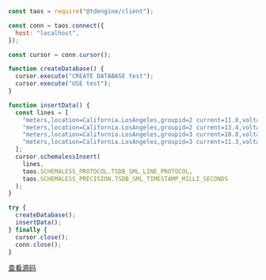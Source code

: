 ```js
const taos = require("@tdengine/client");

const conn = taos.connect({
  host: "localhost",
});

const cursor = conn.cursor();

function createDatabase() {
  cursor.execute("CREATE DATABASE test");
  cursor.execute("USE test");
}

function insertData() {
  const lines = [
    "meters,location=California.LosAngeles,groupid=2 current=11.8,voltage=221,phase=0.28 1648432611249",
    "meters,location=California.LosAngeles,groupid=2 current=13.4,voltage=223,phase=0.29 1648432611250",
    "meters,location=California.LosAngeles,groupid=3 current=10.8,voltage=223,phase=0.29 1648432611249",
    "meters,location=California.LosAngeles,groupid=3 current=11.3,voltage=221,phase=0.35 1648432611250",
  ];
  cursor.schemalessInsert(
    lines,
    taos.SCHEMALESS_PROTOCOL.TSDB_SML_LINE_PROTOCOL,
    taos.SCHEMALESS_PRECISION.TSDB_SML_TIMESTAMP_MILLI_SECONDS
  );
}

try {
  createDatabase();
  insertData();
} finally {
  cursor.close(); 
  conn.close();
}

```

[查看源码](https://github.com/taosdata/TDengine/blob/main/docs/examples/node/nativeexample/influxdb_line_example.js)
